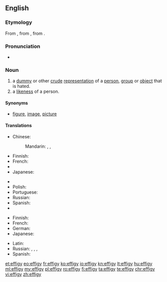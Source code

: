 ==English==

===Etymology===
From {{etyl|fr|en}} {{term|effigie|lang=fr}}, from {{etyl|la|en}} {{term/t|la|effigiēs||likeness, effigy}}, from {{term/t|la|effingō||represent, portray}}.

===Pronunciation===
* {{IPA|/ɛfədʒi/}}

===Noun===
{{en-noun|effigies}}

# a [[dummy]] or other [[crude]] [[representation]] of a [[person]], [[group]] or [[object]] that is hated.
# a [[likeness]] of a person.

====Synonyms====
* {{sense|a likeness of a person}} [[figure]], [[image]], [[picture]]

====Translations====
{{trans-top|dummy or other crude representation}}
* Chinese:
*: Mandarin: {{t+|cmn|假人|tr=jiǎrén|sc=Hani}}, {{t+|cmn|雕像|tr=diāoxiàng|sc=Hani}}, {{t+|cmn|肖像|tr=xiàoxiàng|sc=Hani}}
* Finnish: {{t+|fi|nukke}}
* French: {{t+|fr|effigie|f}}
* {{trreq|German}}
* Japanese: {{t+|ja|肖像|tr=しょうぞう, shōzō}}
{{trans-mid}}
* {{trreq|Korean}}
* Polish: {{t|pl|kukła|f}}
* Portuguese: {{t+|pt|efígie|f}}
* Russian: {{t+|ru|чучело|n|tr=čúčelo}}
* Spanish: {{t+|es|efigie|f}}
* {{trreq|Swedish}}
{{trans-bottom}}

{{trans-top|likeness of a person}}
* Finnish: {{t+|fi|kuva}}
* French: {{t+|fr|effigie|f}}
* German: {{t|de|Bildnis|n}}
* Japanese: {{t|ja|画像|tr=がぞう, gazō}}
{{trans-mid}}
* Latin: {{t|la|effigiēs|f}}
* Russian: {{t+|ru|изображение|n|tr=izobražénije}},  {{t+|ru|картина|f|tr=kartína}},  {{t+|ru|портрет|m|tr=portrét}}, {{qualifier|likeness}} {{t+|ru|сходство|n|tr=sxódstvo}}
* Spanish: {{t+|es|efigie|f}}
{{trans-bottom}}

[[et:effigy]]
[[eo:effigy]]
[[fr:effigy]]
[[ko:effigy]]
[[io:effigy]]
[[kn:effigy]]
[[lt:effigy]]
[[hu:effigy]]
[[ml:effigy]]
[[my:effigy]]
[[pl:effigy]]
[[ro:effigy]]
[[fi:effigy]]
[[ta:effigy]]
[[te:effigy]]
[[chr:effigy]]
[[vi:effigy]]
[[zh:effigy]]